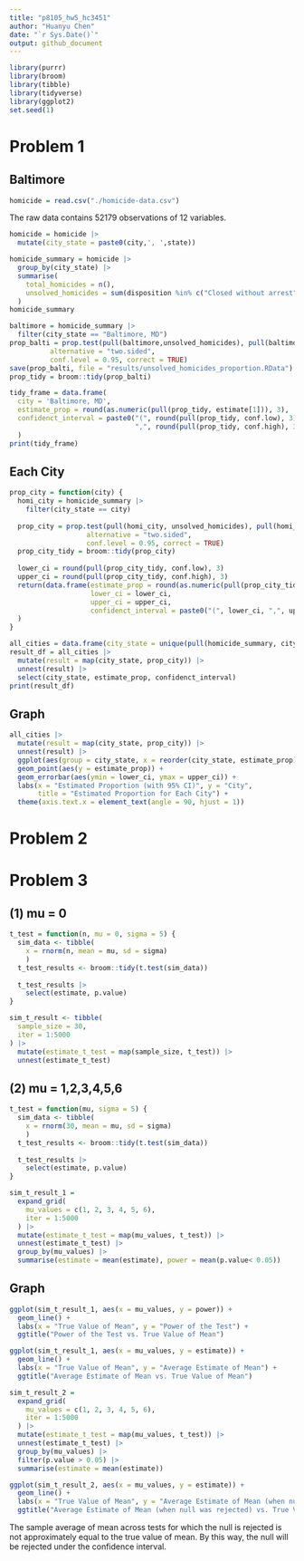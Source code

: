 ```yaml
---
title: "p8105_hw5_hc3451"
author: "Huanyu Chen"
date: "`r Sys.Date()`"
output: github_document
---
```


```r
library(purrr)
library(broom)
library(tibble)
library(tidyverse)
library(ggplot2)
set.seed(1)
```

# Problem 1
## Baltimore
```r
homicide = read.csv("./homicide-data.csv")
```
The raw data contains 52179 observations of 12 variables.

```r
homicide = homicide |>
  mutate(city_state = paste0(city,', ',state))

homicide_summary = homicide |>
  group_by(city_state) |>
  summarise(
    total_homicides = n(),
    unsolved_homicides = sum(disposition %in% c("Closed without arrest", "Open/No arrest"))
  )
homicide_summary
```

```r
baltimore = homicide_summary |>
  filter(city_state == "Baltimore, MD")
prop_balti = prop.test(pull(baltimore,unsolved_homicides), pull(baltimore,total_homicides),
          alternative = "two.sided",
          conf.level = 0.95, correct = TRUE) 
save(prop_balti, file = "results/unsolved_homicides_proportion.RData")
prop_tidy = broom::tidy(prop_balti)

tidy_frame = data.frame(
  city = 'Baltimore, MD',
  estimate_prop = round(as.numeric(pull(prop_tidy, estimate[1])), 3),
  confidenct_interval = paste0("(", round(pull(prop_tidy, conf.low), 3),
                               ",", round(pull(prop_tidy, conf.high), 3), ")")
  )
print(tidy_frame)
```

## Each City
```r
prop_city = function(city) {
  homi_city = homicide_summary |>
    filter(city_state == city)
  
  prop_city = prop.test(pull(homi_city, unsolved_homicides), pull(homi_city, total_homicides),
                   alternative = "two.sided",
                   conf.level = 0.95, correct = TRUE)
  prop_city_tidy = broom::tidy(prop_city)
  
  lower_ci = round(pull(prop_city_tidy, conf.low), 3)
  upper_ci = round(pull(prop_city_tidy, conf.high), 3)
  return(data.frame(estimate_prop = round(as.numeric(pull(prop_city_tidy, estimate[1])), 3),
                    lower_ci = lower_ci,
                    upper_ci = upper_ci,
                    confidenct_interval = paste0("(", lower_ci, ",", upper_ci, ")"))
  )
}

all_cities = data.frame(city_state = unique(pull(homicide_summary, city_state)))
result_df = all_cities |>
  mutate(result = map(city_state, prop_city)) |>
  unnest(result) |>
  select(city_state, estimate_prop, confidenct_interval)
print(result_df)
```

## Graph
```r
all_cities |>
  mutate(result = map(city_state, prop_city)) |>
  unnest(result) |>
  ggplot(aes(group = city_state, x = reorder(city_state, estimate_prop))) +
  geom_point(aes(y = estimate_prop)) +
  geom_errorbar(aes(ymin = lower_ci, ymax = upper_ci)) +
  labs(x = "Estimated Proportion (with 95% CI)", y = "City",
       title = "Estimated Proportion for Each City") +
  theme(axis.text.x = element_text(angle = 90, hjust = 1))
```

# Problem 2

# Problem 3
## (1) mu = 0

```r
t_test = function(n, mu = 0, sigma = 5) {
  sim_data <- tibble(
    x = rnorm(n, mean = mu, sd = sigma)
    )
  t_test_results <- broom::tidy(t.test(sim_data))
  
  t_test_results |> 
    select(estimate, p.value)
}

sim_t_result <- tibble(
  sample_size = 30,
  iter = 1:5000
) |>
  mutate(estimate_t_test = map(sample_size, t_test)) |>
  unnest(estimate_t_test)
```

## (2) mu = 1,2,3,4,5,6
```r
t_test = function(mu, sigma = 5) {
  sim_data <- tibble(
    x = rnorm(30, mean = mu, sd = sigma)
    )
  t_test_results <- broom::tidy(t.test(sim_data))
  
  t_test_results |> 
    select(estimate, p.value)
}

sim_t_result_1 =
  expand_grid(
    mu_values = c(1, 2, 3, 4, 5, 6),
    iter = 1:5000
  ) |> 
  mutate(estimate_t_test = map(mu_values, t_test)) |>
  unnest(estimate_t_test) |>
  group_by(mu_values) |>
  summarise(estimate = mean(estimate), power = mean(p.value< 0.05))
```

## Graph
```r
ggplot(sim_t_result_1, aes(x = mu_values, y = power)) +
  geom_line() +
  labs(x = "True Value of Mean", y = "Power of the Test") +
  ggtitle("Power of the Test vs. True Value of Mean")
```

```r
ggplot(sim_t_result_1, aes(x = mu_values, y = estimate)) +
  geom_line() +
  labs(x = "True Value of Mean", y = "Average Estimate of Mean") +
  ggtitle("Average Estimate of Mean vs. True Value of Mean")
```

```r
sim_t_result_2 = 
  expand_grid(
    mu_values = c(1, 2, 3, 4, 5, 6),
    iter = 1:5000
  ) |> 
  mutate(estimate_t_test = map(mu_values, t_test)) |>
  unnest(estimate_t_test) |>
  group_by(mu_values) |>
  filter(p.value > 0.05) |>
  summarise(estimate = mean(estimate))

ggplot(sim_t_result_2, aes(x = mu_values, y = estimate)) +
  geom_line() +
  labs(x = "True Value of Mean", y = "Average Estimate of Mean (when null was rejected)") +
  ggtitle("Average Estimate of Mean (when null was rejected) vs. True Value of Mean")
```

The sample average of mean across tests for which the null is rejected is not approximately equal to the true value of mean. By this way, the null will be rejected under the confidence interval.

